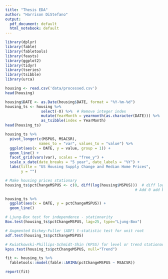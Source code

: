 ---
title: "Thesis EDA"
author: "Harrison DiStefano"
output:
  pdf_document: default
  html_notebook: default
---

```{r}
library(dplyr)
library(fable)
library(fabletools)
library(feasts)
library(ggplot2)
library(tidyr)
library(tseries)
library(tsibble)
library(urca)
```



```{r load data}
housing <- read.csv('data/processed.csv')
head(housing)
```


```{r data cleaning}
housing$DATE <- as.Date(housing$DATE, format = "%Y-%m-%d")
housing_ts <- housing %>%
                select(-X) %>%  # Remove integer index
                mutate(YearMonth = yearmonth(as.character(DATE))) %>%
                as_tsibble(index = YearMonth)
head(housing_ts)
```


```{r chart1}
housing_ts %>%
  pivot_longer(c(MSPUS, MSACSR),
               names_to = "var", values_to = "value") %>%
  ggplot(aes(x = DATE, y = value, group = 1)) +
  geom_line() +
  facet_grid(vars(var), scales = "free_y") +
  scale_x_date(date_breaks = "5 year", date_labels = "%Y") +
  labs(title = "US Housing Supply Change and Median Home Prices",
       y = "")
```

```{r differencing}
# Make housing prices stationary
housing_ts$pctChangeMSPUS <- c(0, diff(log(housing$MSPUS)))  # diff log calculates symmetric % change
                                                          # Add 0 add beginning to match row length

housing_ts %>%
  ggplot(aes(x = DATE, y = pctChangeMSPUS)) +
  geom_line()
```

```{r stationarity test}
# Ljung-Box test for independence - stationarity
Box.test(housing_ts$pctChangeMSPUS, lag=25, type="Ljung-Box")

# Augmented Dickey-Fuller (ADF) t-statistic test for unit root
adf.test(housing_ts$pctChangeMSPUS)

# Kwiatkowski-Phillips-Schmidt-Shin (KPSS) for level or trend stationarity
kpss.test(housing_ts$pctChangeMSPUS, null="Trend")
```

```{r ARIMA}
fit <- housing_ts %>%
  fabletools::model(fable::ARIMA(pctChangeMSPUS ~ MSACSR))

report(fit)
```

